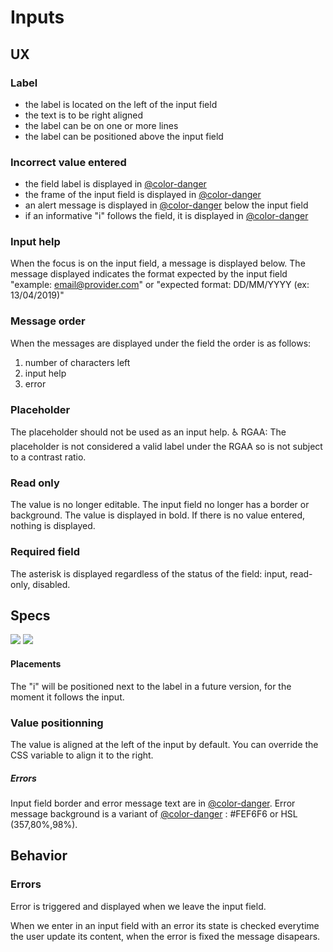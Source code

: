 
<Meta title="Molecules/Inputs/mg-input" />

# Inputs

## UX

### Label

- the label is located on the left of the input field
- the text is to be right aligned
- the label can be on one or more lines
- the label can be positioned above the input field

### Incorrect value entered

- the field label is displayed in [@color-danger](?path=/docs/style-colors--page)
- the frame of the input field is displayed in [@color-danger](?path=/docs/style-colors--page)
- an alert message is displayed in [@color-danger](?path=/docs/style-colors--page) below the input field
- if an informative "i" follows the field, it is displayed in [@color-danger](?path=/docs/style-colors--page)

### Input help

When the focus is on the input field, a message is displayed below.
The message displayed indicates the format expected by the input field "example: email@provider.com" or "expected format: DD/MM/YYYY (ex: 13/04/2019)"

### Message order

When the messages are displayed under the field the order is as follows:

1. number of characters left
2. input help
3. error

### Placeholder

The placeholder should not be used as an input help.
♿ RGAA: The placeholder is not considered a valid label under the RGAA so is not subject to a contrast ratio.

### Read only

The value is no longer editable.
The input field no longer has a border or background.
The value is displayed in bold.
If there is no value entered, nothing is displayed.

### Required field

The asterisk is displayed regardless of the status of the field: input, read-only, disabled.

## Specs

![](./inputs/doc/img/mg-input-base.png)
![](./inputs/doc/img/mg-input-textarea-char-left.png)

#### Placements

The "i" will be positioned next to the label in a future version, for the moment it follows the input.

### Value positionning

The value is aligned at the left of the input by default. You can override the CSS variable to align it to the right.

##### Errors

Input field border and error message text are in [@color-danger](?path=/docs/style-colors--page).
Error message background is a variant of [@color-danger](?path=/docs/style-colors--page) : #FEF6F6 or HSL (357,80%,98%).

## Behavior

### Errors

Error is triggered and displayed when we leave the input field.

When we enter in an input field with an error its state is checked everytime the user update its content, when the error is fixed the message disapears.
